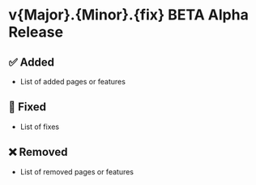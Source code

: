 # v\{Major}.\{Minor}.\{fix} <span class="badge badge-lg badge-warning">BETA</span> <span class="badge badge-lg badge-info">Alpha</span> <span class="badge badge-lg badge-success">Release</span>

## ✅ Added

- List of added pages or features

## 🔧 Fixed

- List of fixes

## ❌ Removed

- List of removed pages or features